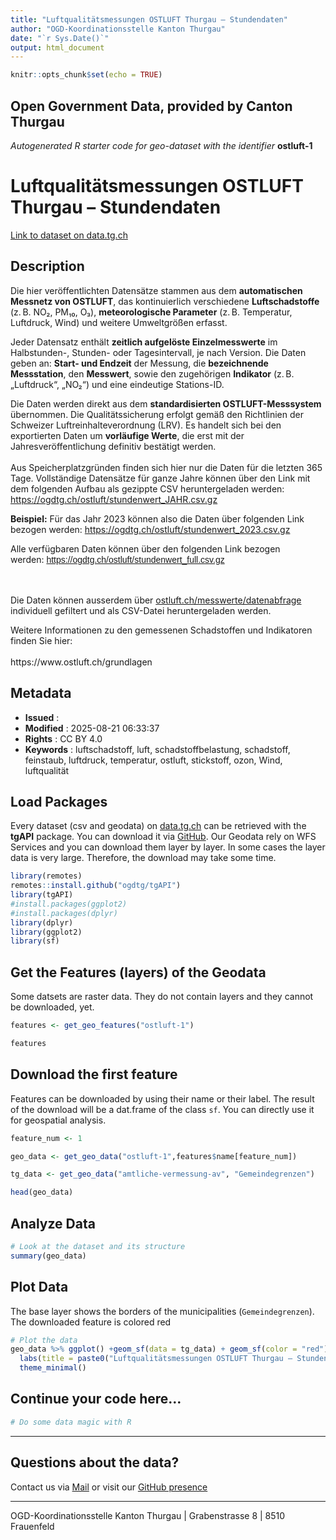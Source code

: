 ```yaml
---
title: "Luftqualitätsmessungen OSTLUFT Thurgau – Stundendaten"
author: "OGD-Koordinationsstelle Kanton Thurgau"
date: "`r Sys.Date()`"
output: html_document
---
```


```r
knitr::opts_chunk$set(echo = TRUE)
```

## Open Government Data, provided by **Canton Thurgau**
*Autogenerated R starter code for geo-dataset with the identifier* **ostluft-1**


# **Luftqualitätsmessungen OSTLUFT Thurgau – Stundendaten**

[Link to dataset on data.tg.ch](https://data.tg.ch/explore/dataset/ostluft-1/information/)

## Description

<p data-end='485' data-start='216'>Die hier veröffentlichten Datensätze stammen aus dem <strong data-end='307' data-start='269'>automatischen Messnetz von OSTLUFT</strong>, das kontinuierlich verschiedene <strong data-end='360' data-start='341'>Luftschadstoffe</strong> (z. B. NO₂, PM₁₀, O₃), <strong data-end='413' data-start='384'>meteorologische Parameter</strong> (z. B. Temperatur, Luftdruck, Wind) und weitere Umweltgrößen erfasst.</p><p data-end='820' data-start='487'>Jeder Datensatz enthält <strong data-end='550' data-start='511'>zeitlich aufgelöste Einzelmesswerte</strong> im Halbstunden-, Stunden- oder Tagesintervall, je nach Version. Die Daten geben an: <strong data-end='657' data-start='635'>Start- und Endzeit</strong> der Messung, die <strong data-end='703' data-start='675'>bezeichnende Messstation</strong>, den <strong data-end='721' data-start='709'>Messwert</strong>, sowie den zugehörigen <strong data-end='758' data-start='745'>Indikator</strong> (z. B. „Luftdruck“, „NO₂“) und eine eindeutige Stations-ID.</p><p data-end='1141' data-start='822'>Die Daten werden direkt aus dem <strong data-end='893' data-start='854'>standardisierten OSTLUFT-Messsystem</strong> übernommen. Die Qualitätssicherung erfolgt gemäß den Richtlinien der Schweizer Luftreinhalteverordnung (LRV). Es handelt sich bei den exportierten Daten um <strong data-end='1070' data-start='1050'>vorläufige Werte</strong>, die erst mit der Jahresveröffentlichung definitiv bestätigt werden.<br><br>Aus Speicherplatzgründen finden sich hier nur die Daten für die letzten 365 Tage. Vollständige Datensätze für ganze Jahre können über den Link mit dem folgenden Aufbau als gezippte CSV heruntergeladen werden:<br><a href='https://ogdtg.ch/ostluft/stundenwert_JAHR.csv.gz' target='_blank'>https://ogdtg.ch/ostluft/stundenwert_JAHR.csv.gz</a></p><p data-end='1141' data-start='822'><b>Beispiel:</b> Für das Jahr 2023 können also die Daten über folgenden Link bezogen werden: <a href='https://ogdtg.ch/ostluft/stundenwert_2023.csv.gz' target='_blank'>https://ogdtg.ch/ostluft/stundenwert_2023.csv.gz</a><a href='https://ogdtg.ch/ostluft/stundenwert_2023.csv.gz' target='_blank'></a></p><p data-end='1141' data-start='822'><a href='https://ogdtg.ch/ostluft/stundenwert_2023.csv.gz' target='_blank'></a>Alle verfügbaren Daten können über den folgenden Link bezogen werden: <a href='https://ogdtg.ch/ostluft/stundenwert_2023.csv.gz' style='background-color: rgb(255, 255, 255); font-family: sans-serif; font-size: 14px; font-weight: 400;' target='_blank'>https://ogdtg.ch/ostluft/stundenwert_full.csv.gz</a><br><br><br></p><p>   </p><p data-end='1439' data-start='1143'>Die Daten können ausserdem über <a class='' data-end='1247' data-start='1165' href='https://www.ostluft.ch/messwerte/datenabfrage' rel='noopener' target='_new'>ostluft.ch/messwerte/datenabfrage</a> individuell gefiltert und als CSV-Datei heruntergeladen werden.</p><p data-end='1439' data-start='1143'>Weitere Informationen zu den gemessenen Schadstoffen und Indikatoren finden Sie hier: <br><br>https://www.ostluft.ch/grundlagen  </p>

## Metadata

- **Issued**                   : 
- **Modified**                 : 2025-08-21 06:33:37
- **Rights**                   : CC BY 4.0
- **Keywords**                 : luftschadstoff, luft, schadstoffbelastung, schadstoff, feinstaub, luftdruck, temperatur, ostluft, stickstoff, ozon, Wind, luftqualität

## Load Packages

Every dataset (csv and geodata) on [data.tg.ch](https://data.tg.ch/pages/start/) can be retrieved with the **tgAPI** package. You can download it via [GitHub](https://github.com/ogdtg/tgAPI). Our Geodata rely on WFS Services and you can download them layer by layer. In some cases the layer data is very large. Therefore, the download may take some time.

```r
library(remotes)
remotes::install.github("ogdtg/tgAPI")
library(tgAPI)
#install.packages(ggplot2)
#install.packages(dplyr)
library(dplyr)
library(ggplot2)
library(sf)

```


## Get the Features (layers) of the Geodata

Some datsets are raster data. They do not contain layers and they cannot be downloaded, yet.

```r
features <- get_geo_features("ostluft-1")

features
```


## Download the first feature

Features can be downloaded by using their name or their label. The result of the download will be a dat.frame of the class `sf`. You can directly use it for geospatial analysis.

```r

feature_num <- 1

geo_data <- get_geo_data("ostluft-1",features$name[feature_num])

tg_data <- get_geo_data("amtliche-vermessung-av", "Gemeindegrenzen")

head(geo_data)
```


## Analyze Data

```r

# Look at the dataset and its structure
summary(geo_data)

```


## Plot Data

The base layer shows the borders of the municipalities (`Gemeindegrenzen`). The downloaded feature is colored red

```r

# Plot the data
geo_data %>% ggplot() +geom_sf(data = tg_data) + geom_sf(color = "red") +
  labs(title = paste0("Luftqualitätsmessungen OSTLUFT Thurgau – Stundendaten: ",features$title[feature_num])) +
  theme_minimal()

```


## Continue your code here...


```r
# Do some data magic with R
```

------------------------------------------------------------------------

## Questions about the data?

Contact us via [Mail](mailto:ogd@tg.ch) or visit our [GitHub presence](https://github.com/ogdtg)


------------------------------------------------------------------------

OGD-Koordinationsstelle Kanton Thurgau | Grabenstrasse 8 | 8510 Frauenfeld
